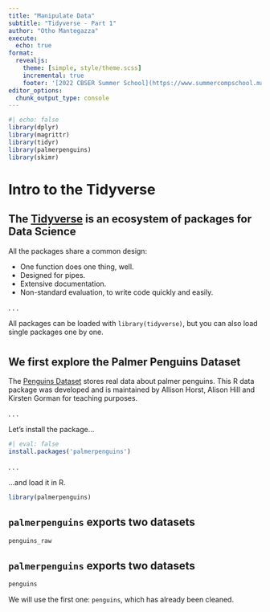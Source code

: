 ```yaml
---
title: "Manipulate Data"
subtitle: "Tidyverse - Part 1"
author: "Otho Mantegazza"
execute: 
  echo: true
format:
  revealjs:
    theme: [simple, style/theme.scss]
    incremental: true
    footer: '[2022 CBSER Summer School](https://www.summercompschool.mawazoinstitute.org/)'
editor_options: 
  chunk_output_type: console
---
```


```r
#| echo: false
library(dplyr)
library(magrittr)
library(tidyr)
library(palmerpenguins)
library(skimr)
```


# Intro to the Tidyverse

## The [Tidyverse](https://www.tidyverse.org/packages/) is an ecosystem of packages for Data Science

All the packages share a common design:

  - One function does one thing, well.
  - Designed for pipes.
  - Extensive documentation.
  - Non-standard evaluation, to write code quickly and easily.

. . .
  
All packages can be loaded with `library(tidyverse)`, but you can also load single packages one by one.

# {background-image="https://allisonhorst.github.io/palmerpenguins/reference/figures/lter_penguins.png" background-position='center' background-size='contain'}

## We first explore the Palmer Penguins Dataset

The [Penguins Dataset](https://allisonhorst.github.io/palmerpenguins/) stores real data about palmer penguins. This R data package was developed and is maintained by Allison Horst, Alison Hill and Kirsten Gorman for teaching purposes.

. . . 

Let's install the package...

```r
#| eval: false
install.packages('palmerpenguins')
```

. . . 

...and load it in R.

```r
library(palmerpenguins)
```

## `palmerpenguins` exports two datasets {auto-animate="true"}

```r
penguins_raw
```


## `palmerpenguins` exports two datasets {auto-animate="true"}

```r
penguins
```

We will use the first one: `penguins`, which has already been cleaned.